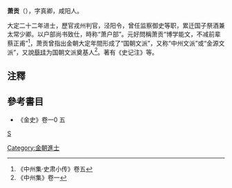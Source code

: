 '''萧贡'''（{{bd|?||?|}}），字真卿，咸阳人。

大定二十二年进士，歷官戎州判官，泾阳令，曾任监察御史等职，累迁国子祭酒兼太常少卿。以户部尚书致仕，時称“萧户部”。元好問稱萧贡“博学能文，不减前辈蔡正甫”<ref>《中州集·史肃小传》卷五</ref>，萧贡曾指出金朝大定年間形成了“国朝文派”，又称“中州文派”或“金源文派”，又說[[蔡珪|蔡珪]]为国朝文派奠基人<ref>《中州集》卷一</ref>。著有《史记注》等。

==注釋==
{{reflist}}
==參考書目==
*《金史》卷一0 五

[[category:金朝政治人物|S]]
[[Category:金朝進士|Category:金朝進士]]